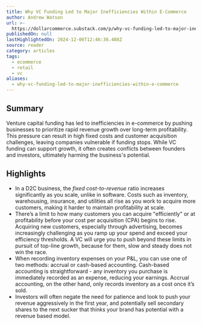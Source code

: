 ```yaml
---
title: Why VC Funding Led to Major Inefficiencies Within E-Commerce
author: Andrew Watson
url: >-
  https://dollarcommerce.substack.com/p/why-vc-funding-led-to-major-inefficiencies?utm_source=post-email-title&publication_id=2682667&post_id=150106023&utm_campaign=email-post-title&isFreemail=true&r=31t9d7&triedRedirect=true&utm_medium=email
publishedOn: null
lastHighlightedOn: 2024-12-06T12:46:36.488Z
source: reader
category: articles
tags:
  - ecommerce
  - retail
  - vc
aliases:
  - why-vc-funding-led-to-major-inefficiencies-within-e-commerce
---
```

## Summary

Venture capital funding has led to inefficiencies in e-commerce by pushing businesses to prioritize rapid revenue growth over long-term profitability. This pressure can result in high fixed costs and customer acquisition challenges, leaving companies vulnerable if funding stops. While VC funding can support growth, it often creates conflicts between founders and investors, ultimately harming the business's potential.

## Highlights
- In a D2C business, the *fixed cost-to-revenue* ratio increases significantly as you scale, unlike in software. Costs such as inventory, warehousing, insurance, and utilities all rise as you work to acquire more customers, making it harder to maintain profitability at scale.
- There’s a limit to how many customers you can acquire "efficiently" or at profitability before your cost per acquisition (CPA) begins to rise. Acquiring new customers, especially through advertising, becomes increasingly challenging as you ramp up your spend and exceed your efficiency thresholds. A VC will urge you to push beyond these limits in pursuit of top-line growth, because for them, slow and steady does not win the race.
- When recording inventory expenses on your P&L, you can use one of two methods: accrual or cash-based accounting. Cash-based accounting is straightforward - any inventory you purchase is immediately recorded as an expense, reducing your earnings. Accrual accounting, on the other hand, only records inventory as a cost once it’s sold.
- Investors will often negate the need for patience and look to push your revenue aggressively in the first year, and potentially sell secondary shares to the next sucker that thinks your brand has potential with a revenue based model.
